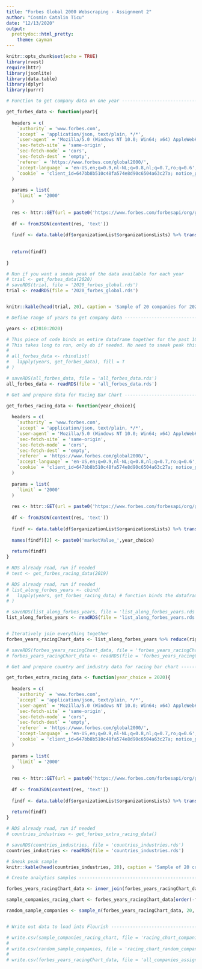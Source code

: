 ```yaml
---
title: "Forbes Global 2000 Webscraping - Assignment 2"
author: "Cosmin Catalin Ticu"
date: "12/13/2020"
output:   
  prettydoc::html_pretty:
    theme: cayman
---
```


```r
knitr::opts_chunk$set(echo = TRUE)
library(rvest)
require(httr)
library(jsonlite)
library(data.table)
library(dplyr)
library(purrr)
```

```r
# Function to get company data on one year --------------------------------

get_forbes_data <- function(year){
  
  headers = c(
    `authority` = 'www.forbes.com',
    `accept` = 'application/json, text/plain, */*',
    `user-agent` = 'Mozilla/5.0 (Windows NT 10.0; Win64; x64) AppleWebKit/537.36 (KHTML, like Gecko) Chrome/87.0.4280.88 Safari/537.36',
    `sec-fetch-site` = 'same-origin',
    `sec-fetch-mode` = 'cors',
    `sec-fetch-dest` = 'empty',
    `referer` = 'https://www.forbes.com/global2000/',
    `accept-language` = 'en-US,en;q=0.9,nl-NL;q=0.8,nl;q=0.7,ro;q=0.6',
    `cookie` = 'client_id=647bb8b510c48fa574e8d90c6504a63c27a; notice_gdpr_prefs=0,1,2:1a8b5228dd7ff0717196863a5d28ce6c; notice_preferences=2:1a8b5228dd7ff0717196863a5d28ce6c; _cb_ls=1; _cb=DRZrudBn4kTnlNJhs; _ga=GA1.2.1949116926.1590076935; __qca=P0-1353362192-1590076935949; _sp_id.986d=62222acfa7daaf29.1590076947.1.1590076947.1590076947.95197e53-9c63-4ac1-8fcd-e7af1a3a90ed; xdibx=N4Ig-mBGAeDGCuAnRIBcoAOGAuBnNAjAKwCcADGQOyVkEAcAbCXQDQgYBusAdtmgMxtc-VMXJUm.SkQAsRNp1w8-qQSERIANmhAALbNgy5UAehMB3SwDoA5gHs7NzQFMrsOwFsTINpq06TXABLbGdcEw9YAGsg7lxnAE8TACZafhMqFOSTSCCbAFoAEwBDbGL84u5izQTsINhcCu5C.OxdZ3yAM3hsJA67TvyPYsQo5zruAtxqsJMAYgJYAhJIQpk5IjpKHxBNPEJSCmpaRmYAXzYIGAxEZw40UBKEkQBtMSPJaRk6AF0L8Cg0Duzl4ImA.yucCChR0ZCIcNgJAYBHyMkKTFRJRkFTInToXVg.DonUg0kohUo5XeEhI.AYREoJBAZyAA; global_ad_params=%7B%7D; _fbp=fb.1.1605636636370.1262455748; __pnahc=0; crdl_forbes-liveaID=anonimE51xjoe3Tw0agQZFs6Fg; __tbc=%7Bjzx%7DIFcj-ZhxuNCMjI4-mDfH1CHTvL0kM8d1ab-adQgGNVqzJhRJrPOfki8Uo7zMn7aS_UL_VMD3Cf_r1iiBnxs3AJL9UCjSeEjl4C4rfTZVk8nat3iND8BKF1_5vNQWEzEV3E9l5ifC0NcYbET3aSZxuA; __pat=-18000000; gaWelcomPageTracked=true; notice_behavior=expressed,eu; __aaxsc=0; AMP_TOKEN=%24NOT_FOUND; _gid=GA1.2.43326704.1607770680; rbzid=H714dWPhsfoL6pnOp0LYW+5hhxDAkzHYXnYK9hDGPopzUEuKVIjeza+chqWzKtYbx219oNlZ0tDHyGyyDvy4mE4afTFJ1aQHq8QvHzIPhq/7/vdeuDYX3nGDfFqmrjE769OYyfZ0TJFFH4BBM/468+HP+t3vK6XgvxeaXcV1+6FnkQ17IWP+epxfXAKenPaFmvys80CIIuAqAa0V44bUwvjW+3HvcHt0vlK7Dz/ujKU65s+agFerSV2CyULK5LVRmppaXnIXyJHp7MkrMFK/mQ==; rbzsessionid=255e2d0fd7c973e24deefaee113d0b1c; _cb_svref=null; __gads=ID=7bf153004501cb72:T=1607770730:R:S=ALNI_MbfwjnkkDJ88jUiBs-vUe851_1k9g; aasd=2%7C1607770679880; _dc_gtm_UA-5883199-3=1; _gat_UA-5883199-3=1; __pvi=%7B%22id%22%3A%22v-2020-12-12-12-58-00-193-Nt2ZQlcFqpqljQrK-ae1c1dcf203be31b4dbc42657e81bf7e%22%2C%22domain%22%3A%22.forbes.com%22%2C%22time%22%3A1607770746128%7D; __adblocker=false; xbc=%7Bjzx%7DKdQdrBxJ3eczRFL5k3BVTghnCXYsqI3yMu3H3SVN1DtrlLuSvyYEc4SMBqlsNDAT7w6lTPpGwdl5vp-H2szndAlCMRzmz0W95t7m5VeT56lcLdhT5VORB_KNB5IlreZrTO9OY2pFNYOyMaZ74b2pzRjYPG-FoRMuY1jXlYqOM8hTluf3MXvFNPTRbN47P0bKpnb0U6GT3w-UXsXgyVZPGm7THSKXBVuzcAiG9w5zHrsiQNiN0oDLjVUqSm8GI_ZTzQ6g-58hNU48OUcziCcsWMcAsodzh98W7RWGjgJov7fZVfjxKTqzNyiAtlpKft_-; _chartbeat2=.1590076934733.1607770749770.0000000000000001.Bv_jvLCsgxBgBrES30BYKLrsa451G.2; QSI_HistorySession=https%3A%2F%2Fwww.forbes.com%2Fglobal2000%2F%237ac9a205335d~1607770684517%7Chttps%3A%2F%2Fwww.forbes.com%2Fglobal2000%2F%23295aa3b7335d~1607770749825; _chartbeat4=t=qJcC1KrFWu5aWrqDdNx7QptOT4&E=5&x=0&c=0.16&y=11294&w=1010; session_depth=www.forbes.com%3D3%7C462705817%3D3%7C383070046%3D3%7C823003578%3D3%7C659093976%3D3%7C218291818%3D3; mnet_session_depth=3%7C1607770679072'
  )
  
  params = list(
    `limit` = '2000'
  )
  
  res <- httr::GET(url = paste0('https://www.forbes.com/forbesapi/org/global2000/',year,'/position/true.json'), httr::add_headers(.headers=headers), query = params)
    
  df <- fromJSON(content(res, 'text'))
    
  findf <- data.table(df$organizationList$organizationsLists) %>% transmute(organization.name, industry, country, 
                                                                        revenue, profits, assets, marketValue, yearFounded)
  
  return(findf)
  
}

# Run if you want a sneak peak of the data available for each year
# trial <- get_forbes_data(2020)
# saveRDS(trial, file = '2020_forbes_global.rds')
trial <- readRDS(file = '2020_forbes_global.rds')


knitr::kable(head(trial, 20), caption = 'Sample of 20 companies for 2020 data')
```

```r
# Define range of years to get company data -------------------------------

years <- c(2010:2020)

# This piece of code binds an entire dataframe together for the past 10 years which results in ~20,000 observations. 
# This takes long to run, only do if needed. No need to sneak peak this one.
#
# all_forbes_data <- rbindlist(
#   lapply(years, get_forbes_data), fill = T
# )

# saveRDS(all_forbes_data, file = 'all_forbes_data.rds')
all_forbes_data <- readRDS(file = 'all_forbes_data.rds')
```


```r
# Get and prepare data for Racing Bar Chart -------------------------------

get_forbes_racing_data <- function(year_choice){
  
  headers = c(
    `authority` = 'www.forbes.com',
    `accept` = 'application/json, text/plain, */*',
    `user-agent` = 'Mozilla/5.0 (Windows NT 10.0; Win64; x64) AppleWebKit/537.36 (KHTML, like Gecko) Chrome/87.0.4280.88 Safari/537.36',
    `sec-fetch-site` = 'same-origin',
    `sec-fetch-mode` = 'cors',
    `sec-fetch-dest` = 'empty',
    `referer` = 'https://www.forbes.com/global2000/',
    `accept-language` = 'en-US,en;q=0.9,nl-NL;q=0.8,nl;q=0.7,ro;q=0.6',
    `cookie` = 'client_id=647bb8b510c48fa574e8d90c6504a63c27a; notice_gdpr_prefs=0,1,2:1a8b5228dd7ff0717196863a5d28ce6c; notice_preferences=2:1a8b5228dd7ff0717196863a5d28ce6c; _cb_ls=1; _cb=DRZrudBn4kTnlNJhs; _ga=GA1.2.1949116926.1590076935; __qca=P0-1353362192-1590076935949; _sp_id.986d=62222acfa7daaf29.1590076947.1.1590076947.1590076947.95197e53-9c63-4ac1-8fcd-e7af1a3a90ed; xdibx=N4Ig-mBGAeDGCuAnRIBcoAOGAuBnNAjAKwCcADGQOyVkEAcAbCXQDQgYBusAdtmgMxtc-VMXJUm.SkQAsRNp1w8-qQSERIANmhAALbNgy5UAehMB3SwDoA5gHs7NzQFMrsOwFsTINpq06TXABLbGdcEw9YAGsg7lxnAE8TACZafhMqFOSTSCCbAFoAEwBDbGL84u5izQTsINhcCu5C.OxdZ3yAM3hsJA67TvyPYsQo5zruAtxqsJMAYgJYAhJIQpk5IjpKHxBNPEJSCmpaRmYAXzYIGAxEZw40UBKEkQBtMSPJaRk6AF0L8Cg0Duzl4ImA.yucCChR0ZCIcNgJAYBHyMkKTFRJRkFTInToXVg.DonUg0kohUo5XeEhI.AYREoJBAZyAA; global_ad_params=%7B%7D; _fbp=fb.1.1605636636370.1262455748; __pnahc=0; crdl_forbes-liveaID=anonimE51xjoe3Tw0agQZFs6Fg; __tbc=%7Bjzx%7DIFcj-ZhxuNCMjI4-mDfH1CHTvL0kM8d1ab-adQgGNVqzJhRJrPOfki8Uo7zMn7aS_UL_VMD3Cf_r1iiBnxs3AJL9UCjSeEjl4C4rfTZVk8nat3iND8BKF1_5vNQWEzEV3E9l5ifC0NcYbET3aSZxuA; __pat=-18000000; gaWelcomPageTracked=true; notice_behavior=expressed,eu; __aaxsc=0; AMP_TOKEN=%24NOT_FOUND; _gid=GA1.2.43326704.1607770680; rbzid=H714dWPhsfoL6pnOp0LYW+5hhxDAkzHYXnYK9hDGPopzUEuKVIjeza+chqWzKtYbx219oNlZ0tDHyGyyDvy4mE4afTFJ1aQHq8QvHzIPhq/7/vdeuDYX3nGDfFqmrjE769OYyfZ0TJFFH4BBM/468+HP+t3vK6XgvxeaXcV1+6FnkQ17IWP+epxfXAKenPaFmvys80CIIuAqAa0V44bUwvjW+3HvcHt0vlK7Dz/ujKU65s+agFerSV2CyULK5LVRmppaXnIXyJHp7MkrMFK/mQ==; rbzsessionid=255e2d0fd7c973e24deefaee113d0b1c; _cb_svref=null; __gads=ID=7bf153004501cb72:T=1607770730:R:S=ALNI_MbfwjnkkDJ88jUiBs-vUe851_1k9g; aasd=2%7C1607770679880; _dc_gtm_UA-5883199-3=1; _gat_UA-5883199-3=1; __pvi=%7B%22id%22%3A%22v-2020-12-12-12-58-00-193-Nt2ZQlcFqpqljQrK-ae1c1dcf203be31b4dbc42657e81bf7e%22%2C%22domain%22%3A%22.forbes.com%22%2C%22time%22%3A1607770746128%7D; __adblocker=false; xbc=%7Bjzx%7DKdQdrBxJ3eczRFL5k3BVTghnCXYsqI3yMu3H3SVN1DtrlLuSvyYEc4SMBqlsNDAT7w6lTPpGwdl5vp-H2szndAlCMRzmz0W95t7m5VeT56lcLdhT5VORB_KNB5IlreZrTO9OY2pFNYOyMaZ74b2pzRjYPG-FoRMuY1jXlYqOM8hTluf3MXvFNPTRbN47P0bKpnb0U6GT3w-UXsXgyVZPGm7THSKXBVuzcAiG9w5zHrsiQNiN0oDLjVUqSm8GI_ZTzQ6g-58hNU48OUcziCcsWMcAsodzh98W7RWGjgJov7fZVfjxKTqzNyiAtlpKft_-; _chartbeat2=.1590076934733.1607770749770.0000000000000001.Bv_jvLCsgxBgBrES30BYKLrsa451G.2; QSI_HistorySession=https%3A%2F%2Fwww.forbes.com%2Fglobal2000%2F%237ac9a205335d~1607770684517%7Chttps%3A%2F%2Fwww.forbes.com%2Fglobal2000%2F%23295aa3b7335d~1607770749825; _chartbeat4=t=qJcC1KrFWu5aWrqDdNx7QptOT4&E=5&x=0&c=0.16&y=11294&w=1010; session_depth=www.forbes.com%3D3%7C462705817%3D3%7C383070046%3D3%7C823003578%3D3%7C659093976%3D3%7C218291818%3D3; mnet_session_depth=3%7C1607770679072'
  )
  
  params = list(
    `limit` = '2000'
  )
  
  res <- httr::GET(url = paste0('https://www.forbes.com/forbesapi/org/global2000/',year_choice,'/position/true.json'), httr::add_headers(.headers=headers), query = params)
  
  df <- fromJSON(content(res, 'text'))
  
  findf <- data.table(df$organizationList$organizationsLists) %>% transmute(uri, marketValue)
  
  names(findf)[2] <- paste0('marketValue_',year_choice)
  
  return(findf)  
}

# RDS already read, run if needed
# test <- get_forbes_racing_data(2019)

# RDS already read, run if needed
# list_along_forbes_years <- cbind(
#   lapply(years, get_forbes_racing_data) # function binds the dataframes together in one large list of lists
# )

# saveRDS(list_along_forbes_years, file = 'list_along_forbes_years.rds')
list_along_forbes_years <- readRDS(file = 'list_along_forbes_years.rds')


# Iteratively join everything together
forbes_years_racingChart_data <- list_along_forbes_years %>% reduce(right_join, by = c("uri") )

# saveRDS(forbes_years_racingChart_data, file = 'forbes_years_racingChart_data.rds')
# forbes_years_racingChart_data <- readRDS(file = 'forbes_years_racingChart_data.rds')

```

```r
# Get and prepare country and industry data for racing bar chart ----------

get_forbes_extra_racing_data <- function(year_choice = 2020){
  
  headers = c(
    `authority` = 'www.forbes.com',
    `accept` = 'application/json, text/plain, */*',
    `user-agent` = 'Mozilla/5.0 (Windows NT 10.0; Win64; x64) AppleWebKit/537.36 (KHTML, like Gecko) Chrome/87.0.4280.88 Safari/537.36',
    `sec-fetch-site` = 'same-origin',
    `sec-fetch-mode` = 'cors',
    `sec-fetch-dest` = 'empty',
    `referer` = 'https://www.forbes.com/global2000/',
    `accept-language` = 'en-US,en;q=0.9,nl-NL;q=0.8,nl;q=0.7,ro;q=0.6',
    `cookie` = 'client_id=647bb8b510c48fa574e8d90c6504a63c27a; notice_gdpr_prefs=0,1,2:1a8b5228dd7ff0717196863a5d28ce6c; notice_preferences=2:1a8b5228dd7ff0717196863a5d28ce6c; _cb_ls=1; _cb=DRZrudBn4kTnlNJhs; _ga=GA1.2.1949116926.1590076935; __qca=P0-1353362192-1590076935949; _sp_id.986d=62222acfa7daaf29.1590076947.1.1590076947.1590076947.95197e53-9c63-4ac1-8fcd-e7af1a3a90ed; xdibx=N4Ig-mBGAeDGCuAnRIBcoAOGAuBnNAjAKwCcADGQOyVkEAcAbCXQDQgYBusAdtmgMxtc-VMXJUm.SkQAsRNp1w8-qQSERIANmhAALbNgy5UAehMB3SwDoA5gHs7NzQFMrsOwFsTINpq06TXABLbGdcEw9YAGsg7lxnAE8TACZafhMqFOSTSCCbAFoAEwBDbGL84u5izQTsINhcCu5C.OxdZ3yAM3hsJA67TvyPYsQo5zruAtxqsJMAYgJYAhJIQpk5IjpKHxBNPEJSCmpaRmYAXzYIGAxEZw40UBKEkQBtMSPJaRk6AF0L8Cg0Duzl4ImA.yucCChR0ZCIcNgJAYBHyMkKTFRJRkFTInToXVg.DonUg0kohUo5XeEhI.AYREoJBAZyAA; global_ad_params=%7B%7D; _fbp=fb.1.1605636636370.1262455748; __pnahc=0; crdl_forbes-liveaID=anonimE51xjoe3Tw0agQZFs6Fg; __tbc=%7Bjzx%7DIFcj-ZhxuNCMjI4-mDfH1CHTvL0kM8d1ab-adQgGNVqzJhRJrPOfki8Uo7zMn7aS_UL_VMD3Cf_r1iiBnxs3AJL9UCjSeEjl4C4rfTZVk8nat3iND8BKF1_5vNQWEzEV3E9l5ifC0NcYbET3aSZxuA; __pat=-18000000; gaWelcomPageTracked=true; notice_behavior=expressed,eu; __aaxsc=0; AMP_TOKEN=%24NOT_FOUND; _gid=GA1.2.43326704.1607770680; rbzid=H714dWPhsfoL6pnOp0LYW+5hhxDAkzHYXnYK9hDGPopzUEuKVIjeza+chqWzKtYbx219oNlZ0tDHyGyyDvy4mE4afTFJ1aQHq8QvHzIPhq/7/vdeuDYX3nGDfFqmrjE769OYyfZ0TJFFH4BBM/468+HP+t3vK6XgvxeaXcV1+6FnkQ17IWP+epxfXAKenPaFmvys80CIIuAqAa0V44bUwvjW+3HvcHt0vlK7Dz/ujKU65s+agFerSV2CyULK5LVRmppaXnIXyJHp7MkrMFK/mQ==; rbzsessionid=255e2d0fd7c973e24deefaee113d0b1c; _cb_svref=null; __gads=ID=7bf153004501cb72:T=1607770730:R:S=ALNI_MbfwjnkkDJ88jUiBs-vUe851_1k9g; aasd=2%7C1607770679880; _dc_gtm_UA-5883199-3=1; _gat_UA-5883199-3=1; __pvi=%7B%22id%22%3A%22v-2020-12-12-12-58-00-193-Nt2ZQlcFqpqljQrK-ae1c1dcf203be31b4dbc42657e81bf7e%22%2C%22domain%22%3A%22.forbes.com%22%2C%22time%22%3A1607770746128%7D; __adblocker=false; xbc=%7Bjzx%7DKdQdrBxJ3eczRFL5k3BVTghnCXYsqI3yMu3H3SVN1DtrlLuSvyYEc4SMBqlsNDAT7w6lTPpGwdl5vp-H2szndAlCMRzmz0W95t7m5VeT56lcLdhT5VORB_KNB5IlreZrTO9OY2pFNYOyMaZ74b2pzRjYPG-FoRMuY1jXlYqOM8hTluf3MXvFNPTRbN47P0bKpnb0U6GT3w-UXsXgyVZPGm7THSKXBVuzcAiG9w5zHrsiQNiN0oDLjVUqSm8GI_ZTzQ6g-58hNU48OUcziCcsWMcAsodzh98W7RWGjgJov7fZVfjxKTqzNyiAtlpKft_-; _chartbeat2=.1590076934733.1607770749770.0000000000000001.Bv_jvLCsgxBgBrES30BYKLrsa451G.2; QSI_HistorySession=https%3A%2F%2Fwww.forbes.com%2Fglobal2000%2F%237ac9a205335d~1607770684517%7Chttps%3A%2F%2Fwww.forbes.com%2Fglobal2000%2F%23295aa3b7335d~1607770749825; _chartbeat4=t=qJcC1KrFWu5aWrqDdNx7QptOT4&E=5&x=0&c=0.16&y=11294&w=1010; session_depth=www.forbes.com%3D3%7C462705817%3D3%7C383070046%3D3%7C823003578%3D3%7C659093976%3D3%7C218291818%3D3; mnet_session_depth=3%7C1607770679072'
  )
  
  params = list(
    `limit` = '2000'
  )
  
  res <- httr::GET(url = paste0('https://www.forbes.com/forbesapi/org/global2000/',year_choice,'/position/true.json'), httr::add_headers(.headers=headers), query = params)
  
  df <- fromJSON(content(res, 'text'))
  
  findf <- data.table(df$organizationList$organizationsLists) %>% transmute(uri, industry, country, organization.image)
  
  return(findf)  
}

# RDS already read, run if needed
# countries_industries <- get_forbes_extra_racing_data()

# saveRDS(countries_industries, file = 'countries_industries.rds')
countries_industries <- readRDS(file = 'countries_industries.rds')

# Sneak peak sample
knitr::kable(head(countries_industries, 20), caption = 'Sample of 20 companies with country, industry and their image URLs')
```

```r
# Create analytics samples ------------------------------------------------

forbes_years_racingChart_data <- inner_join(forbes_years_racingChart_data, countries_industries, by = 'uri')

sample_companies_racing_chart <- forbes_years_racingChart_data[order(-forbes_years_racingChart_data$marketValue_2020),] %>% head(20)

random_sample_companies <- sample_n(forbes_years_racingChart_data, 20, replace = F)


# Write out data to load into Flourish ------------------------------------

# write.csv(sample_companies_racing_chart, file = 'racing_chart_companies_assign2.csv')
# 
# write.csv(random_sample_companies, file = 'racing_chart_random_companies_assign2.csv')
# 
# write.csv(forbes_years_racingChart_data, file = 'all_companies_assign2.csv')
```

